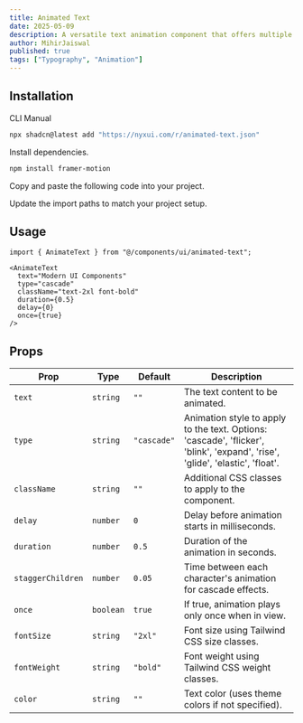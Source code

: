 ```yaml
---
title: Animated Text
date: 2025-05-09
description: A versatile text animation component that offers multiple animation types.
author: MihirJaiswal
published: true
tags: ["Typography", "Animation"]
---
```


<ComponentPreview name="animated-text-demo" />

## Installation

<Tabs defaultValue="cli">

<TabsList>
  <TabsTrigger value="cli">CLI</TabsTrigger>
  <TabsTrigger value="manual">Manual</TabsTrigger>
</TabsList>
<TabsContent value="cli">

```bash
npx shadcn@latest add "https://nyxui.com/r/animated-text.json"
```

</TabsContent>

<TabsContent value="manual">

<Steps>

<Step>Install dependencies.</Step>

```bash
npm install framer-motion
```

<Step>Copy and paste the following code into your project.</Step>

<ComponentSource name="animated-text" />

<Step>Update the import paths to match your project setup.</Step>

</Steps>

</TabsContent>

</Tabs>

## Usage

```tsx
import { AnimateText } from "@/components/ui/animated-text";
```

```tsx
<AnimateText
  text="Modern UI Components"
  type="cascade"
  className="text-2xl font-bold"
  duration={0.5}
  delay={0}
  once={true}
/>
```

## Props

| Prop              | Type      | Default     | Description                                                                                                                  |
| ----------------- | --------- | ----------- | ---------------------------------------------------------------------------------------------------------------------------- |
| `text`            | `string`  | `""`        | The text content to be animated.                                                                                             |
| `type`            | `string`  | `"cascade"` | Animation style to apply to the text. Options: 'cascade', 'flicker', 'blink', 'expand', 'rise', 'glide', 'elastic', 'float'. |
| `className`       | `string`  | `""`        | Additional CSS classes to apply to the component.                                                                            |
| `delay`           | `number`  | `0`         | Delay before animation starts in milliseconds.                                                                               |
| `duration`        | `number`  | `0.5`       | Duration of the animation in seconds.                                                                                        |
| `staggerChildren` | `number`  | `0.05`      | Time between each character's animation for cascade effects.                                                                 |
| `once`            | `boolean` | `true`      | If true, animation plays only once when in view.                                                                             |
| `fontSize`        | `string`  | `"2xl"`     | Font size using Tailwind CSS size classes.                                                                                   |
| `fontWeight`      | `string`  | `"bold"`    | Font weight using Tailwind CSS weight classes.                                                                               |
| `color`           | `string`  | `""`        | Text color (uses theme colors if not specified).                                                                             |
